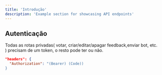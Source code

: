 ```yaml
---
title: 'Introdução'
description: 'Example section for showcasing API endpoints'
---
```


## Autenticação

Todas as rotas privadas( votar, criar/editar/apagar feedback,enviar bot, etc. ) precisam de um token, o resto pode ter ou não.

```json
"headers": {
  "Authorization": "(Bearer) (Code))
}
```
